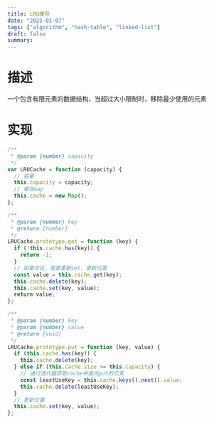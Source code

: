 ```yaml
---
title: LRU缓存
date: "2025-01-07"
tags: ["algorithm", "hash-table", "linked-list"]
draft: false
summary:
---
```


# 描述

一个包含有限元素的数据结构，当超过大小限制时，移除最少使用的元素

# 实现

```js
/**
 * @param {number} capacity
 */
var LRUCache = function (capacity) {
  // 容量
  this.capacity = capacity;
  // 缓存map
  this.cache = new Map();
};

/**
 * @param {number} key
 * @return {number}
 */
LRUCache.prototype.get = function (key) {
  if (!this.cache.has(key)) {
    return -1;
  }
  // 如果存在，需要重新set，更新位置
  const value = this.cache.get(key);
  this.cache.delete(key);
  this.cache.set(key, value);
  return value;
};

/**
 * @param {number} key
 * @param {number} value
 * @return {void}
 */
LRUCache.prototype.put = function (key, value) {
  if (this.cache.has(key)) {
    this.cache.delete(key);
  } else if (this.cache.size >= this.capacity) {
    // 通过迭代器获取cache中最先put的元素
    const leastUseKey = this.cache.keys().next().value;
    this.cache.delete(leastUseKey);
  }
  // 更新位置
  this.cache.set(key, value);
};
```